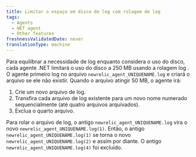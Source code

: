 ```yaml
---
title: Limitar o espaço em disco de log com rolagem de log
tags:
  - Agents
  - NET agent
  - Other features
freshnessValidatedDate: never
translationType: machine
---
```


Para equilibrar a necessidade de log enquanto considera o uso do disco, cada agente .NET limitará o uso do disco a 250 MB usando a rolagem log . O agente primeiro log no arquivo `newrelic_agent_UNIQUENAME.log` e criará o arquivo se ele não existir. Quando o arquivo atingir 50 MB, o agente irá:

1. Crie um novo arquivo de log.
2. Transfira cada arquivo de log existente para um novo nome numerado sequencialmente (até quatro arquivos arquivados).
3. Exclua o quarto arquivo.

Para rolar o arquivo de log, o antigo `newrelic_agent_UNIQUENAME.log` vira o novo `newrelic_agent_UNIQUENAME.log(1)`. Então, o antigo `newrelic_agent_UNIQUENAME.log(1)` se torna o novo `newrelic_agent_UNIQUENAME.log(2)` e assim por diante. O antigo `newrelic_agent_UNIQUENAME.log(4)` foi excluído.
